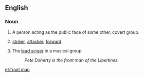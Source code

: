 ==English==

===Noun===
{{en-noun|front men|sg=[[front]] [[man]]}}

# A person acting as the public face of some other, covert group.
# {{football}} [[striker]], [[attacker]], [[forward]]
# {{music}} The [[lead singer]] in a musical group
#: ''Pete Doherty is the front man of the Libertines.''

[[et:front man]]